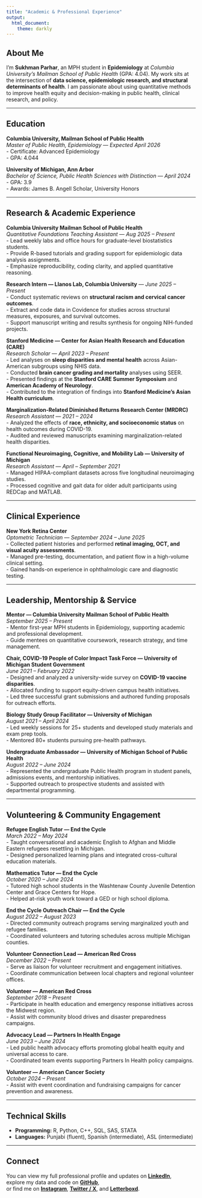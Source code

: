 ```yaml
---
title: "Academic & Professional Experience"
output:
  html_document:
    theme: darkly
---
```


## About Me

I’m **Sukhman Parhar**, an MPH student in **Epidemiology** at *Columbia University’s Mailman School of Public Health* (GPA: 4.04). My work sits at the intersection of **data science, epidemiologic research, and structural determinants of health**. I am passionate about using quantitative methods to improve health equity and decision-making in public health, clinical research, and policy.

---

## Education

**Columbia University, Mailman School of Public Health**  
*Master of Public Health, Epidemiology* — *Expected April 2026*  
- Certificate: Advanced Epidemiology  
- GPA: 4.044  

**University of Michigan, Ann Arbor**  
*Bachelor of Science, Public Health Sciences with Distinction* — *April 2024*  
- GPA: 3.9  
- Awards: James B. Angell Scholar, University Honors  

---

## Research & Academic Experience

**Columbia University Mailman School of Public Health**  
*Quantitative Foundations Teaching Assistant* — *Aug 2025 – Present*  
- Lead weekly labs and office hours for graduate-level biostatistics students.  
- Provide R-based tutorials and grading support for epidemiologic data analysis assignments.  
- Emphasize reproducibility, coding clarity, and applied quantitative reasoning.

**Research Intern — Llanos Lab, Columbia University** — *June 2025 – Present*  
- Conduct systematic reviews on **structural racism and cervical cancer outcomes**.  
- Extract and code data in Covidence for studies across structural measures, exposures, and survival outcomes.  
- Support manuscript writing and results synthesis for ongoing NIH-funded projects.

**Stanford Medicine — Center for Asian Health Research and Education (CARE)**  
*Research Scholar* — *April 2023 – Present*  
- Led analyses on **sleep disparities and mental health** across Asian-American subgroups using NHIS data.  
- Conducted **brain cancer grading and mortality** analyses using SEER.  
- Presented findings at the **Stanford CARE Summer Symposium** and **American Academy of Neurology**.  
- Contributed to the integration of findings into **Stanford Medicine’s Asian Health curriculum**.

**Marginalization-Related Diminished Returns Research Center (MRDRC)**  
*Research Assistant* — *2021 – 2024*  
- Analyzed the effects of **race, ethnicity, and socioeconomic status** on health outcomes during COVID-19.  
- Audited and reviewed manuscripts examining marginalization-related health disparities.  

**Functional Neuroimaging, Cognitive, and Mobility Lab — University of Michigan**  
*Research Assistant* — *April – September 2021*  
- Managed HIPAA-compliant datasets across five longitudinal neuroimaging studies.  
- Processed cognitive and gait data for older adult participants using REDCap and MATLAB.  

---

## Clinical Experience

**New York Retina Center**  
*Optometric Technician* — *September 2024 – June 2025*  
- Collected patient histories and performed **retinal imaging, OCT, and visual acuity assessments**.  
- Managed pre-testing, documentation, and patient flow in a high-volume clinical setting.  
- Gained hands-on experience in ophthalmologic care and diagnostic testing.

---

## Leadership, Mentorship & Service

**Mentor — Columbia University Mailman School of Public Health**  
*September 2025 – Present*  
- Mentor first-year MPH students in Epidemiology, supporting academic and professional development.  
- Guide mentees on quantitative coursework, research strategy, and time management.

**Chair, COVID-19 People of Color Impact Task Force — University of Michigan Student Government**  
*June 2021 – February 2022*  
- Designed and analyzed a university-wide survey on **COVID-19 vaccine disparities**.  
- Allocated funding to support equity-driven campus health initiatives.  
- Led three successful grant submissions and authored funding proposals for outreach efforts.

**Biology Study Group Facilitator — University of Michigan**  
*August 2021 – April 2024*  
- Led weekly sessions for 25+ students and developed study materials and exam prep tools.  
- Mentored 80+ students pursuing pre-health pathways.  

**Undergraduate Ambassador — University of Michigan School of Public Health**  
*August 2022 – June 2024*  
- Represented the undergraduate Public Health program in student panels, admissions events, and mentorship initiatives.  
- Supported outreach to prospective students and assisted with departmental programming.

---

## Volunteering & Community Engagement

**Refugee English Tutor — End the Cycle**  
*March 2022 – May 2024*  
- Taught conversational and academic English to Afghan and Middle Eastern refugees resettling in Michigan.  
- Designed personalized learning plans and integrated cross-cultural education materials.

**Mathematics Tutor — End the Cycle**  
*October 2020 – June 2024*  
- Tutored high school students in the Washtenaw County Juvenile Detention Center and Grace Centers for Hope.  
- Helped at-risk youth work toward a GED or high school diploma.

**End the Cycle Outreach Chair — End the Cycle**  
*August 2022 – August 2023*  
- Directed community outreach programs serving marginalized youth and refugee families.  
- Coordinated volunteers and tutoring schedules across multiple Michigan counties.

**Volunteer Connection Lead — American Red Cross**  
*December 2022 – Present*  
- Serve as liaison for volunteer recruitment and engagement initiatives.  
- Coordinate communication between local chapters and regional volunteer offices.

**Volunteer — American Red Cross**  
*September 2018 – Present*  
- Participate in health education and emergency response initiatives across the Midwest region.  
- Assist with community blood drives and disaster preparedness campaigns.

**Advocacy Lead — Partners In Health Engage**  
*June 2023 – June 2024*  
- Led public health advocacy efforts promoting global health equity and universal access to care.  
- Coordinated team events supporting Partners In Health policy campaigns.

**Volunteer — American Cancer Society**  
*October 2024 – Present*  
- Assist with event coordination and fundraising campaigns for cancer prevention and awareness.

---

## Technical Skills

- **Programming:** R, Python, C++, SQL, SAS, STATA  
- **Languages:** Punjabi (fluent), Spanish (intermediate), ASL (intermediate)  

---

## Connect

You can view my full professional profile and updates on [**LinkedIn**](https://www.linkedin.com/in/sukhman-parhar-9732b4205/),  
explore my data and code on [**GitHub**](https://github.com/suparhar),  
or find me on [**Instagram**](https://www.instagram.com/sukhmanparhar/),   [**Twitter / X**](https://twitter.com/sukhmanparhar), and [**Letterboxd**](https://letterboxd.com/sukhmanparhar/).
